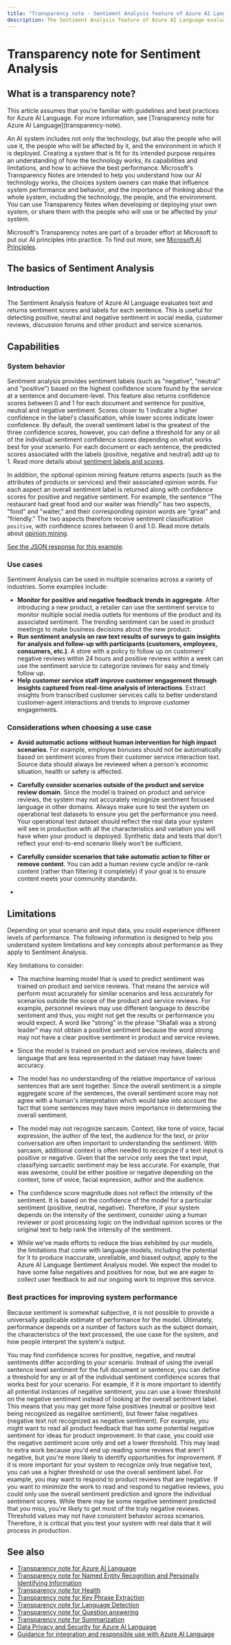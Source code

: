```yaml
---
title: "Transparency note - Sentiment Analysis feature of Azure AI Language"
description: The Sentiment Analysis feature of Azure AI Language evaluates text and returns sentiment scores and labels for each sentence. This is useful for detecting positive, neutral and negative sentiment in social media, customer reviews, discussion forums and other product and service scenarios.
---
```


# Transparency note for Sentiment Analysis


<NonEnglishTranslation />

## What is a transparency note?

<Info>
This article assumes that you're familiar with guidelines and best practices for Azure AI Language. For more information, see [Transparency note for Azure AI Language](transparency-note).
</Info>

An AI system includes not only the technology, but also the people who will use it, the people who will be affected by it, and the environment in which it is deployed. Creating a system that is fit for its intended purpose requires an understanding of how the technology works, its capabilities and limitations, and how to achieve the best performance. Microsoft's Transparency Notes are intended to help you understand how our AI technology works, the choices system owners can make that influence system performance and behavior, and the importance of thinking about the whole system, including the technology, the people, and the environment. You can use Transparency Notes when developing or deploying your own system, or share them with the people who will use or be affected by your system.

Microsoft's Transparency notes are part of a broader effort at Microsoft to put our AI principles into practice. To find out more, see [Microsoft AI Principles](https://www.microsoft.com/ai/responsible-ai).

## The basics of Sentiment Analysis

### Introduction

The Sentiment Analysis feature of Azure AI Language evaluates text and returns sentiment scores and labels for each sentence. This is useful for detecting positive, neutral and negative sentiment in social media, customer reviews, discussion forums and other product and service scenarios. 

## Capabilities

### System behavior 

Sentiment analysis provides sentiment labels (such as "negative", "neutral" and "positive") based on the highest confidence score found by the service at a sentence and document-level. This feature also returns confidence scores between 0 and 1 for each document and sentence for positive, neutral and negative sentiment. Scores closer to 1 indicate a higher confidence in the label's classification, while lower scores indicate lower confidence. By default, the overall sentiment label is the greatest of the three confidence scores, however, you can define a threshold for any or all of the individual sentiment confidence scores depending on what works best for your scenario. For each document or each sentence, the predicted scores associated with the labels (positive, negative and neutral) add up to 1. Read more details about [sentiment labels and scores](/azure/ai-services/language-service/sentiment-opinion-mining/how-to/call-api).

In addition, the optional opinion mining feature returns aspects (such as the attributes of products or services) and their associated opinion words. For each aspect an overall sentiment label is returned along with confidence scores for positive and negative sentiment. For example, the sentence "The restaurant had great food and our waiter was friendly" has two aspects, "food" and "waiter," and their corresponding opinion words are "great" and "friendly." The two aspects therefore receive sentiment classification `positive`, with confidence scores between 0 and 1.0. Read more details about [opinion mining](/azure/ai-services/language-service/sentiment-opinion-mining/how-to/call-api#opinion-mining).

[See the JSON response for this example](/azure/ai-services/language-service/sentiment-opinion-mining/quickstart?pivots=rest-api).

### Use cases

Sentiment Analysis can be used in multiple scenarios across a variety of industries. Some examples include:

* **Monitor for positive and negative feedback trends in aggregate**. After introducing a new product, a retailer can use the sentiment service to monitor multiple social media outlets for mentions of the product and its associated sentiment. The trending sentiment can be used in product meetings to make business decisions about the new product.
* **Run sentiment analysis on raw text results of surveys to gain insights for analysis and follow-up with participants (customers, employees, consumers, etc.)**. A store with a policy to follow up on customers' negative reviews within 24 hours and positive reviews within a week can use the sentiment service to categorize reviews for easy and timely follow up.
* **Help customer service staff improve customer engagement through insights captured from real-time analysis of interactions**. Extract insights from transcribed customer services calls to better understand customer-agent interactions and trends to improve customer engagements.

### Considerations when choosing a use case

* **Avoid automatic actions without human intervention for high impact scenarios**. For example, employee bonuses should not be automatically based on sentiment scores from their customer service interaction text. Source data should always be reviewed when a person's economic situation, health or safety is affected. 
* **Carefully consider scenarios outside of the product and service review domain**. Since the model is trained on product and service reviews, the system may not accurately recognize sentiment focused language in other domains. Always make sure to test the system on operational test datasets to ensure you get the performance you need. Your operational test dataset should reflect the real data your system will see in production with all the characteristics and variation you will have when your product is deployed. Synthetic data and tests that don't reflect your end-to-end scenario likely won't be sufficient.
* **Carefully consider scenarios that take automatic action to filter or remove content**. You can add a human review cycle and/or re-rank content (rather than filtering it completely) if your goal is to ensure content meets your community standards.

* <RegulatoryConsiderations />

## Limitations

Depending on your scenario and input data, you could experience different levels of performance. The following information is designed to help you understand system limitations and key concepts about performance as they apply to Sentiment Analysis.

Key limitations to consider:

* The machine learning model that is used to predict sentiment was trained on product and service reviews. That means the service will perform most accurately for similar scenarios and less accurately for scenarios outside the scope of the product and service reviews. For example, personnel reviews may use different language to describe sentiment and thus, you might not get the results or performance you would expect. A word like "strong" in the phrase "Shafali was a strong leader" may not obtain a positive sentiment because the word strong may not have a clear positive sentiment in product and service reviews.

* Since the model is trained on product and service reviews, dialects and language that are less represented in the dataset may have lower accuracy.

* The model has no understanding of the relative importance of various sentences that are sent together. Since the overall sentiment is a simple aggregate score of the sentences, the overall sentiment score may not agree with a human's interpretation which would take into account the fact that some sentences may have more importance in determining the overall sentiment.

* The model may not recognize sarcasm. Context, like tone of voice, facial expression, the author of the text, the audience for the text, or prior conversation are often important to understanding the sentiment. With sarcasm, additional context is often needed to recognize if a text input is positive or negative. Given that the service only sees the text input, classifying sarcastic sentiment may be less accurate. For example, that was awesome, could be either positive or negative depending on the context, tone of voice, facial expression, author and the audience.

* The confidence score magnitude does not reflect the intensity of the sentiment. It is based on the confidence of the model for a particular sentiment (positive, neutral, negative). Therefore, if your system depends on the intensity of the sentiment, consider using a human reviewer or post processing logic on the individual opinion scores or the original text to help rank the intensity of the sentiment. 

* While we’ve made efforts to reduce the bias exhibited by our models, the limitations that come with language models, including the potential for it to produce inaccurate, unreliable, and biased output, apply to the Azure AI Language Sentiment Analysis model. We expect the model to have some false negatives and positives for now, but we are eager to collect user feedback to aid our ongoing work to improve this service.

### Best practices for improving system performance

Because sentiment is somewhat subjective, it is not possible to provide a universally applicable estimate of performance for the model. Ultimately, performance depends on a number of factors such as the subject domain, the characteristics of the text processed, the use case for the system, and how people interpret the system's output.

You may find confidence scores for positive, negative, and neutral sentiments differ according to your scenario. Instead of using the overall sentence level sentiment for the full document or sentence, you can define a threshold for any or all of the individual sentiment confidence scores that works best for your scenario. For example, if it is more important to identify all potential instances of negative sentiment, you can use a lower threshold on the negative sentiment instead of looking at the overall sentiment label. This means that you may get more false positives (neutral or positive text being recognized as negative sentiment), but fewer false negatives (negative text not recognized as negative sentiment). For example, you might want to read all product feedback that has some potential negative sentiment for ideas for product improvement. In that case, you could use the negative sentiment score only and set a lower threshold. This may lead to extra work because you'd end up reading some reviews that aren't negative, but you're more likely to identify opportunities for improvement. If it is more important for your system to recognize only true negative text, you can use a higher threshold or use the overall sentiment label. For example, you may want to respond to product reviews that are negative. If you want to minimize the work to read and respond to negative reviews, you could only use the overall sentiment prediction and ignore the individual sentiment scores. While there may be some negative sentiment predicted that you miss, you're likely to get most of the truly negative reviews. Threshold values may not have consistent behavior across scenarios. Therefore, it is critical that you test your system with real data that it will process in production.

## See also

* [Transparency note for Azure AI Language](transparency-note)
* [Transparency note for Named Entity Recognition and Personally Identifying Information](transparency-note-named-entity-recognition)
* [Transparency note for Health](transparency-note-health)
* [Transparency note for Key Phrase Extraction](transparency-note-key-phrase-extraction)
* [Transparency note for Language Detection](transparency-note-language-detection)
* [Transparency note for Question answering](transparency-note-question-answering)
* [Transparency note for Summarization](transparency-note-extractive-summarization)
* [Data Privacy and Security for  Azure AI Language](data-privacy)
* [Guidance for integration and responsible use with Azure AI Language](guidance-integration-responsible-use)
